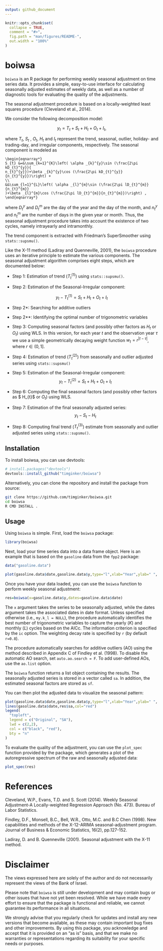 ```yaml
---
output: github_document
---
```


<!-- README.md is generated from README.Rmd. Please edit that file -->

```r
knitr::opts_chunk$set(
  collapse = TRUE,
  comment = "#>",
  fig.path = "man/figures/README-",
  out.width = "100%"
)
```

# boiwsa

<!-- badges: start -->
<!-- badges: end -->

`boiwsa` is an R package for performing weekly seasonal adjustment on time series data. It provides a simple, easy-to-use interface for calculating seasonally adjusted estimates of weekly data, as well as a number of diagnostic tools for evaluating the quality of the adjustments.

The seasonal adjustment procedure is based on a locally-weighted least squares procedure (Cleveland et al., 2014).


We consider the following decomposition model:

$$
y_{t}=T_{t}+S_{t}+H_{t}+O_{t}+I_{t},
$$

where $T_{t}$, $S_{t}$ , $O_{t},$ $H_{t}$ and $I_{t}$ represent the trend,
seasonal, outlier, holiday- and trading-day, and irregular components,
respectively. The seasonal component is modeled as


```math
\begin{eqnarray*}
S_{t} &=&\sum_{k=1}^{K}\left( \alpha _{k}^{y}\sin (\frac{2\pi kD_{t}^{y}}{
n_{t}^{y}})+\beta _{k}^{y}\cos (\frac{2\pi kD_{t}^{y}}{n_{t}^{y}})\right) +
\\
&&\sum_{l=1}^{L}\left( \alpha _{l}^{m}\sin (\frac{2\pi lD_{t}^{m}}{n_{t}^{m}}
)+\beta _{l}^{m}\cos (\frac{2\pi lD_{t}^{m}}{n_{t}^{m}})\right) ,
\end{eqnarray*}
```


where $D_{t}^{y}$ and $D_{t}^{m}$ are the day of the year and the day of the
month, and $n_{t}^{y}$ and $n_{t}^{m}$ are the number of days in the given
year or month. Thus, the seasonal adjustment procedure takes into account the existence of two cycles, namely intrayearly and intramonthly.



The trend component is extracted with Friedman's SuperSmoother using `stats::supsmu()`. 


Like the X-11 method (Ladiray and Quenneville, 2001), the `boiwsa` procedure uses an iterative principle to estimate the various components. The seasonal adjustment algorithm comprises eight steps, which are documented below:

* Step 1: Estimation of trend ($T_{t}^{(1)}$) using `stats::supsmu()`.


* Step 2: Estimation of the Seasonal-Irregular component: 

$$y_{t}-T_{t}^{(1)}=S_{t}+H_{t}+O_{t}+I_{t}$$


* Step 2*: Searching for additive outliers


* Step 2**: Identifying the optimal number of trigonometric variables


* Step 3: Computing seasonal factors (and possibly other factors as $H_{t}$ or $O_{t}$) using WLS. In this version, for each year $t$ and the observation year $\tau$ we use a simple geometrically decaying weight function $w_{t}=r^{|t-\tau|}$, where $r \in (0,1]$. 


* Step 4: Estimation of trend ($T_{t}^{(2)}$) from seasonally and outlier adjusted series using `stats::supsmu()`


* Step 5: Estimation of the Seasonal-Irregular component: 
$$y_{t}-T_{t}^{(2)}=S_{t}+H_{t}+O_{t}+I_{t}$$


* Step 6: Computing the final seasonal factors (and possibly other factors as $ H_{t}$ or $O_{t}$) using WLS. 


* Step 7: Estimation of the final seasonally adjusted series:
$$y_{t}-S_{t}-H_{t}$$

* Step 8: Computing final trend ($T_{t}^{(3)}$) estimate from seasonally and outlier adjusted series using `stats::supsmu()`.


## Installation

To install boiwsa, you can use devtools:

``` r
# install.packages("devtools")
devtools::install_github("timginker/boiwsa")
```

Alternatively, you can clone the repository and install the package from source:

``` bash
git clone https://github.com/timginker/boiwsa.git
cd boiwsa
R CMD INSTALL .
```



## Usage

Using `boiwsa` is simple. First, load the `boiwsa` package:

```r
library(boiwsa)
```

Next, load your time series data into a data frame object. Here is an example that is based on the `gasoline` data from the `fpp2` package:


```r
data("gasoline.data")

plot(gasoline.data$date,gasoline.data$y,type="l",xlab="Year",ylab=" ", main="Weekly US gasoline production")
```


Once you have your data loaded, you can use the `boiwsa` function to perform weekly seasonal adjustment:

```r

res=boiwsa(x=gasoline.data$y,dates=gasoline.data$date)

```

The `x` argument takes the series to be seasonally adjusted, while the dates argument takes the associated dates in date format. Unless specified otherwise (i.e., `my.k_l = NULL`), the procedure automatically identifies the best number of trigonometric variables to capture the yearly ($K$) and monthly ($L$) cycles based on the AICc. The information criterion is specified by the `ic` option. The weighting decay rate is specified by `r` (by default `r=0.8`).

The procedure automatically searches for additive outliers (AO) using the method described in Appendix C of Findley et al. (1998). To disable the automatic AO search, set `auto.ao.search = F`. To add user-defined AOs, use the `ao.list` option.


The `boiwsa` function returns a list object containing the results. The seasonally adjusted series is stored in a vector called `sa`. In addition, the estimated seasonal factors are stored as `sf`. 


You can then plot the adjusted data to visualize the seasonal pattern:

```r
plot(gasoline.data$date,gasoline.data$y,type="l",xlab="Year",ylab=" ", main="Weekly US gasoline production")
lines(gasoline.data$date,res$sa,col="red")
legend(
  "topleft",
  legend = c("Original", "SA"),
  lwd = c(2,2),
  col = c("black", "red"),
  bty = "n"
)
```


To evaluate the quality of the adjustment, you can use the `plot_spec` function provided by the package, which generates a plot of the autoregressive spectrum of the raw and seasonally adjusted data:



```r
plot_spec(res)
```



# References

Cleveland, W.P., Evans, T.D. and S. Scott (2014). Weekly Seasonal Adjustment-A Locally-weighted Regression Approach (No. 473). Bureau of Labor Statistics.



Findley, D.F., Monsell, B.C., Bell, W.R., Otto, M.C. and B.C Chen (1998). New capabilities and methods of the X-12-ARIMA seasonal-adjustment program. Journal of Business & Economic Statistics, 16(2), pp.127-152.


Ladiray, D. and B. Quenneville (2001). Seasonal adjustment with the X-11 method.



# Disclaimer

The views expressed here are solely of the author and do not necessarily represent the views of the Bank of Israel. 

Please note that `boiwsa` is still under development and may contain bugs or other issues that have not yet been resolved. While we have made every effort to ensure that the package is functional and reliable, we cannot guarantee its performance in all situations. 

We strongly advise that you regularly check for updates and install any new versions that become available, as these may contain important bug fixes and other improvements. By using this package, you acknowledge and accept that it is provided on an "as is" basis, and that we make no warranties or representations regarding its suitability for your specific needs or purposes.


